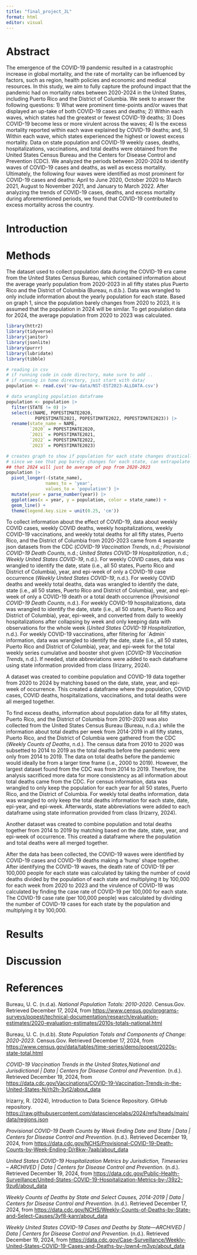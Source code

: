 ```yaml
---
title: "final_project_JL"
format: html
editor: visual
---
```


# Abstract

The emergence of the COVID-19 pandemic resulted in a catastrophic increase in global mortality, and the rate of mortality can be influenced by factors, such as region, health policies and economic and medical resources. In this study, we aim to fully capture the profound impact that the pandemic had on mortality rates between 2020-2024 in the United States, including Puerto Rico and the District of Columbia. We seek to answer the following questions: 1) What were prominent time-points and/or waves that displayed an up-take of both COVID-19 cases and deaths; 2) Within each waves, which states had the greatest or fewest COVID-19 deaths; 3) Does COVID-19 become less or more virulent across the waves; 4) Is the excess mortality reported within each wave explained by COVID-19 deaths; and, 5) Within each wave, which states experienced the highest or lowest excess mortality. Data on state population and COVID-19 weekly cases, deaths, hospitalizations, vaccinations, and total deaths were obtained from the United States Census Bureau and the Centers for Disease Control and Prevention (CDC). We analyzed the periods between 2020-2024 to identify waves of COVID-19 cases and deaths, as well as excess mortality. Ultimately, the following four waves were identified as most prominent for COVID-19 cases and deaths: April to June 2020, October 2020 to March 2021, August to November 2021, and January to March 2022. After analyzing the trends of COVID-19 cases, deaths, and excess mortality during aforementioned periods, we found that COVID-19 contributed to excess mortality across the country.

# Introduction

# Methods

The dataset used to collect population data during the COVID-19 era came from the United States Census Bureau, which contained information about the average yearly population from 2020-2023 in all fifty states plus Puerto Rico and the District of Columbia (Bureau, n.d.b.). Data was wrangled to only include information about the yearly population for each state. Based on graph 1, since the population barely changes from 2020 to 2023, it is assumed that the population in 2024 will be similar. To get population data for 2024, the average population from 2020 to 2023 was calculated.

```r
library(httr2)
library(tidyverse)
library(janitor)
library(jsonlite)
library(purrr)
library(lubridate)
library(tibble)

# reading in csv
# if running code in code directory, make sure to add ..
# if running in home directory, just start with data/
population <- read.csv('raw-data/NST-EST2023-ALLDATA.csv')

# data wrangling population dataframe
population <- population |>
  filter(STATE != 0) |>
  select(c(NAME, POPESTIMATE2020, 
           POPESTIMATE2021, POPESTIMATE2022, POPESTIMATE2023)) |>
  rename(state_name = NAME,
         `2020` = POPESTIMATE2020,
         `2021` = POPESTIMATE2021,
         `2022` = POPESTIMATE2022,
         `2023` = POPESTIMATE2023)

```

```r
# creates graph to show if population for each state changes drastically overtime,
# since we see that pop barely changes for each state, can extrapolate
## that 2024 will just be average of pop from 2020-2023
population |>
  pivot_longer(-(state_name),
               names_to = 'year',
               values_to = 'population') |>
  mutate(year = parse_number(year)) |>
  ggplot(aes(x = year, y = population, color = state_name)) +
  geom_line() +
  theme(legend.key.size = unit(0.25, 'cm'))
```

To collect information about the effect of COVID-19, data about weekly COVID cases, weekly COVID deaths, weekly hospitalizations, weekly COVID-19 vaccinations, and weekly total deaths for all fifty states, Puerto Rico, and the District of Columbia from 2020-2023 came from 4 separate json datasets from the CDC (*COVID-19 Vaccination Trends*, n.d.; *Provisional COVID-19 Death Counts*, n.d.; *United States COVID-19 Hospitalization*, n.d.; *Weekly United States COVID-19*, n.d.). For weekly COVID cases, data was wrangled to identify the date, state (i.e., all 50 states, Puerto Rico and District of Columbia), year, and epi-week of only a COVID-19 case occurrence (*Weekly United States COVID-19*, n.d.). For weekly COVID deaths and weekly total deaths, data was wrangled to identify the date, state (i.e., all 50 states, Puerto Rico and District of Columbia), year, and epi-week of only a COVID-19 death or a total death occurrence (*Provisional COVID-19 Death Counts*, n.d.). For weekly COVID-19 hospitalizations, data was wrangled to identify the date, state (i.e., all 50 states, Puerto Rico and District of Columbia), year, epi-week, and converted from daily to weekly hospitalizations after collapsing by week and only keeping data with observations for the whole week (*United States COVID-19 Hospitalization*, n.d.). For weekly COVID-19 vaccinations, after filtering for \`Admin\` information, data was wrangled to identify the date, state (i.e., all 50 states, Puerto Rico and District of Columbia), year, and epi-week for the total weekly series cumulative and booster shot given (*COVID-19 Vaccination Trends*, n.d.). If needed, state abbreviations were added to each dataframe using state information provided from class (Irizarry, 2024). 

A dataset was created to combine population and COVID-19 data together from 2020 to 2024 by matching based on the date, state, year, and epi-week of occurrence. This created a dataframe where the population, COVID cases, COVID deaths, hospitalizations, vaccinations, and total deaths were all merged together. 

To find excess deaths, information about population data for all fifty states, Puerto Rico, and the District of Columbia from 2010-2020 was also collected from the United States Census Bureau (Bureau, n.d.a.) while the information about total deaths per week from 2014-2019 in all fifty states, Puerto Rico, and the District of Columbia were gathered from the CDC (*Weekly Counts of Deaths*, n.d.). The census data from 2010 to 2020 was subsetted to 2014 to 2019 as the total deaths before the pandemic were only from 2014 to 2019. The data on total deaths before the pandemic would ideally be from a larger time frame (i.e., 2000 to 2019). However, the largest dataset found from the CDC was from 2014 to 2019. Therefore, the analysis sacrificed more data for more consistency as all information about total deaths came from the CDC. For census information, data was wrangled to only keep the population for each year for all 50 states, Puerto Rico, and the District of Columbia. For weekly total deaths information, data was wrangled to only keep the total deaths information for each state, date, epi-year, and epi-week. Afterwards, state abbreviations were added to each dataframe using state information provided from class (Irizarry, 2024). 

Another dataset was created to combine population and total deaths together from 2014 to 2019 by matching based on the date, state, year, and epi-week of occurrence. This created a dataframe where the population and total deaths were all merged together. 

After the data has been collected, the COVID-19 waves were identified by COVID-19 cases and COVID-19 deaths making a ‘hump’ shape together. After identifying the COVID-19 waves, the death rate of COVID-19 per 100,000 people for each state was calculated by taking the number of covid deaths divided by the population of each state and multiplying it by 100,000 for each week from 2020 to 2023 and the virulence of COVID-19 was calculated by finding the case rate of COVID-19 per 100,000 for each state. The COVID-19 case rate (per 100,000 people) was calculated by dividing the number of COVID-19 cases for each state by the population and multiplying it by 100,000.

# Results

# Discussion

# References

Bureau, U. C. (n.d.a). *National Population Totals: 2010-2020*. Census.Gov. Retrieved December 17, 2024, from <https://www.census.gov/programs-surveys/popest/technical-documentation/research/evaluation-estimates/2020-evaluation-estimates/2010s-totals-national.html>

Bureau, U. C. (n.d.b). *State Population Totals and Components of Change: 2020-2023*. Census.Gov. Retrieved December 17, 2024, from <https://www.census.gov/data/tables/time-series/demo/popest/2020s-state-total.html>

*COVID-19 Vaccination Trends in the United States,National and Jurisdictional \| Data \| Centers for Disease Control and Prevention*. (n.d.). Retrieved December 19, 2024, from <https://data.cdc.gov/Vaccinations/COVID-19-Vaccination-Trends-in-the-United-States-N/rh2h-3yt2/about_data>

Irizarry, R. (2024), Introduction to Data Science Repository. GitHub repository. <https://raw.githubusercontent.com/datasciencelabs/2024/refs/heads/main/data/regions.json> 

*Provisional COVID-19 Death Counts by Week Ending Date and State \| Data \| Centers for Disease Control and Prevention*. (n.d.). Retrieved December 19, 2024, from <https://data.cdc.gov/NCHS/Provisional-COVID-19-Death-Counts-by-Week-Ending-D/r8kw-7aab/about_data>

*United States COVID-19 Hospitalization Metrics by Jurisdiction, Timeseries – ARCHIVED \| Data \| Centers for Disease Control and Prevention*. (n.d.). Retrieved December 19, 2024, from <https://data.cdc.gov/Public-Health-Surveillance/United-States-COVID-19-Hospitalization-Metrics-by-/39z2-9zu6/about_data>

*Weekly Counts of Deaths by State and Select Causes, 2014-2019 \| Data \| Centers for Disease Control and Prevention*. (n.d.). Retrieved December 17, 2024, from <https://data.cdc.gov/NCHS/Weekly-Counts-of-Deaths-by-State-and-Select-Causes/3yf8-kanr/about_data>

*Weekly United States COVID-19 Cases and Deaths by State—ARCHIVED \| Data \| Centers for Disease Control and Prevention*. (n.d.). Retrieved December 19, 2024, from <https://data.cdc.gov/Case-Surveillance/Weekly-United-States-COVID-19-Cases-and-Deaths-by-/pwn4-m3yp/about_data>

